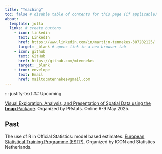 ```yaml
---
title: "Teaching"
toc: false # disable table of contents for this page (if applicable)
about: 
  template: jolla 
  links: # create buttons
    - icon: linkedin
      text: LinkedIn
      href: https://www.linkedin.com/in/martijn-tennekes-387202125/
      target: _blank # opens link in a new browser tab
    - icon: github
      text: GitHub
      href: https://github.com/mtennekes
      target: _blank 
    - icon: envelope
      text: Email
      href: mailto:mtennekes@gmail.com
---
```


::: justify-text
## Upcoming

[Visual Exploration, Analysis, and Presentation of Spatial Data using the **tmap** Package](https://www.prstats.org/course/visual-exploration-analysis-and-presentation-of-spatial-data-using-the-tmap-package-tmap01/). Organized by PRstats. Online 6-9 May 2025.

## Past

The use of R in Official Statistics: model based estimates. [European Statistical Training Programme (ESTP)](https://cros.ec.europa.eu/book-page/government-finance-statistics-and-excessive-deficit-procedure-part-i-and-part-ii-2025-3). Organized by ICON and Statistics Netherlands.

